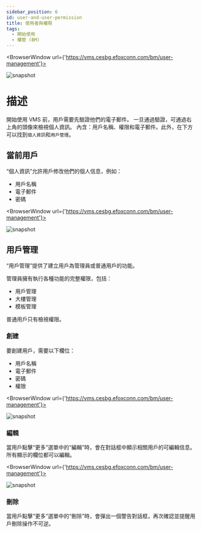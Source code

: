 ```yaml
---
sidebar_position: 6
id: user-and-user-permission
title: 使用者與權限
tags:
  - 開始使用
  - 樓管 (BM)
---
```



<BrowserWindow url={'https://vms.cesbg.efoxconn.com/bm/user-management'}>

![snapshot](../assets/bm/bm-user-popover-zh-hant.png)

</BrowserWindow>

# 描述

開始使用 VMS 前，用戶需要先驗證他們的電子郵件。 一旦通過驗證，可通過右上角的頭像來檢視個人資訊。 內含：用戶名稱、權限和電子郵件。此外，在下方可以找到`個人資訊`和`用戶管理`。

## 當前用戶

“個人資訊”允許用戶修改他們的個人信息，例如：

- 用戶名稱
- 電子郵件
- 密碼

<BrowserWindow url={'https://vms.cesbg.efoxconn.com/bm/user-management'}>

![snapshot](../assets/bm/bm-user-info-dialog-zh-hant.png)

</BrowserWindow>

## 用戶管理

“用戶管理”提供了建立用戶為管理員或普通用戶的功能。

管理員擁有執行各種功能的完整權限，包括：

- 用戶管理
- 大樓管理
- 模板管理

普通用戶只有檢視權限。

### 創建

要創建用戶，需要以下欄位：

- 用戶名稱
- 電子郵件
- 密碼
- 權限

<BrowserWindow url={'https://vms.cesbg.efoxconn.com/bm/user-management'}>

![snapshot](../assets/bm/bm-create-user-zh-hant.png)

</BrowserWindow>

### 編輯

當用戶點擊“更多”選單中的“編輯”時，會在對話框中顯示相關用戶的可編輯信息。 所有顯示的欄位都可以編輯。

<BrowserWindow url={'https://vms.cesbg.efoxconn.com/bm/user-management'}>

![snapshot](../assets/bm/bm-user-management-zh-hant.png)

</BrowserWindow>

### 刪除

當用戶點擊“更多”選單中的“刪除”時，會彈出一個警告對話框，再次確認並提醒用戶刪除操作不可逆。
